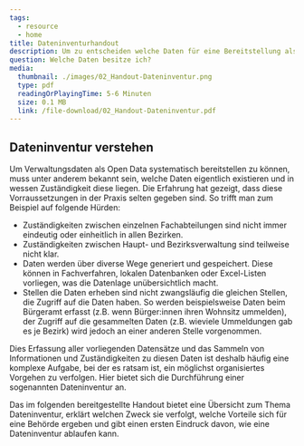 ```yaml
---
tags:
  - resource
  - home
title: Dateninventurhandout
description: Um zu entscheiden welche Daten für eine Bereitstellung als Open Data geeignet sind, kann es sinnvoll sein sich eine Übersicht über alle vorhandenen Datensätze zu verschaffen und eine Dateninventur durchzuführen. Doch was genau ist eigentlich eine Dateninventur und wie wird sie durchgeführt? ODIS hat alle wichtigen Infos in einem Handout zusammengestellt.
question: Welche Daten besitze ich?
media:
  thumbnail: ./images/02_Handout-Dateninventur.png
  type: pdf
  readingOrPlayingTime: 5-6 Minuten
  size: 0.1 MB
  link: /file-download/02_Handout-Dateninventur.pdf
---
```


##  Dateninventur verstehen

Um Verwaltungsdaten als Open Data systematisch bereitstellen zu können, muss unter anderem bekannt sein, welche Daten eigentlich existieren und in wessen Zuständigkeit diese liegen. Die Erfahrung hat gezeigt, dass diese Vorraussetzungen in der Praxis selten gegeben sind. So trifft man zum Beispiel auf folgende Hürden:

- Zuständigkeiten zwischen einzelnen Fachabteilungen sind nicht immer eindeutig oder einheitlich in allen Bezirken.
- Zuständigkeiten zwischen Haupt- und Bezirksverwaltung sind teilweise nicht klar.
- Daten werden über diverse Wege generiert und gespeichert. Diese können in Fachverfahren, lokalen Datenbanken oder Excel-Listen vorliegen, was die Datenlage unübersichtlich macht.
- Stellen die Daten erheben sind nicht zwangsläufig die gleichen Stellen, die Zugriff auf die Daten haben. So werden beispielsweise Daten beim Bürgeramt erfasst (z.B. wenn Bürger:innen ihren Wohnsitz ummelden), der Zugriff auf die gesammelten Daten (z.B. wieviele Ummeldungen gab es je Bezirk) wird jedoch an einer anderen Stelle vorgenommen.

Dies Erfassung aller vorliegenden Datensätze und das Sammeln von Informationen und Zuständigkeiten zu diesen Daten ist deshalb häufig eine komplexe Aufgabe, bei der es ratsam ist, ein möglichst organisiertes Vorgehen zu verfolgen. Hier bietet sich die Durchführung einer sogenannten Dateninventur an.

Das im folgenden bereitgestellte Handout bietet eine Übersicht zum Thema Dateninventur, erklärt welchen Zweck sie verfolgt, welche Vorteile sich für eine Behörde ergeben und gibt einen ersten Eindruck davon, wie eine Dateninventur ablaufen kann.

<PdfEmbed
  filePath="/file-download/02_Handout-Dateninventur.pdf"
  downloadLinkText="Download Handout"
  mediaMetadata={frontmatter.media}
/>